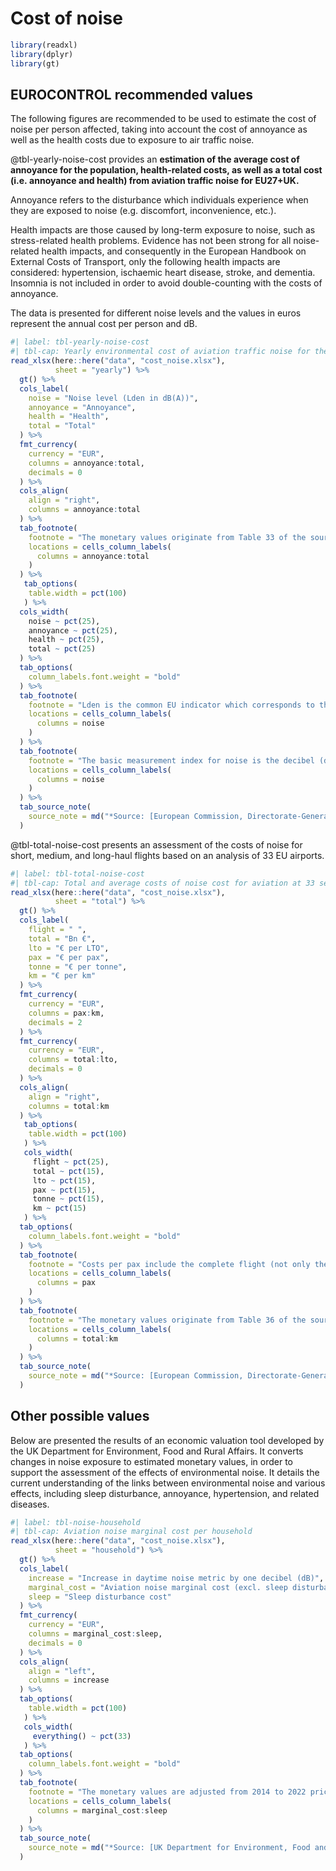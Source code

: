 # Cost of noise {#sec-cost-of-noise}

```r
library(readxl)
library(dplyr)
library(gt)
```

## EUROCONTROL recommended values

The following figures are recommended to be used to estimate the cost of noise 
per person affected, taking into account the cost of annoyance as well as the 
health costs due to exposure to air traffic noise.

@tbl-yearly-noise-cost provides an **estimation of the average cost of annoyance for the population, health-related costs, as well as a total cost (i.e. annoyance and health) from aviation traffic noise for EU27+UK.**

Annoyance refers to the disturbance which individuals experience when they are 
exposed to noise (e.g. discomfort, inconvenience, etc.).

Health impacts are those caused by long-term exposure to noise, such as 
stress-related health problems. Evidence has not been strong for all noise-related
health impacts, and consequently in the European Handbook on External Costs of 
Transport, only the following health impacts are considered: hypertension, ischaemic
heart disease, stroke, and dementia. Insomnia is not included in order to avoid
double-counting with the costs of annoyance.

The data is presented for different noise levels and the values in euros represent 
the annual cost per person and dB.


```r
#| label: tbl-yearly-noise-cost
#| tbl-cap: Yearly environmental cost of aviation traffic noise for the EU27+UK
read_xlsx(here::here("data", "cost_noise.xlsx"),
          sheet = "yearly") %>% 
  gt() %>% 
  cols_label(
    noise = "Noise level (Lden in dB(A))",
    annoyance = "Annoyance",
    health = "Health",
    total = "Total"
  ) %>% 
  fmt_currency(
    currency = "EUR",
    columns = annoyance:total,
    decimals = 0
  ) %>% 
  cols_align(
    align = "right",
    columns = annoyance:total
  ) %>% 
  tab_footnote(
    footnote = "The monetary values originate from Table 33 of the source document and are adjusted from 2016 to 2022 prices",
    locations = cells_column_labels(
      columns = annoyance:total
    )
  ) %>% 
   tab_options(
    table.width = pct(100)
   ) %>% 
  cols_width(
    noise ~ pct(25),
    annoyance ~ pct(25),
    health ~ pct(25),
    total ~ pct(25)
  ) %>% 
  tab_options(
    column_labels.font.weight = "bold"
  ) %>% 
  tab_footnote(
    footnote = "Lden is the common EU indicator which corresponds to the weighted average noise level throughout the day, evening, and night to which a citizen is exposed over a year. One fundamental feature of Lden is that it assumes that evening and night-time noise is more of a nuisance than daytime noise. (Evening noise is given a penalty of 5 dB(A). Night-time noise is given a penalty of 10 dB(A).)",
    locations = cells_column_labels(
      columns = noise
    )
  ) %>% 
  tab_footnote(
    footnote = "The basic measurement index for noise is the decibel (dB). It is indexed logarithmically, reflecting the logarithmic manner in which the human ear responds to sound pressure. Within the human range of hearing, deep and very high tones at the same sound intensity are experienced as less noisy. To correct for this sensitivity, a frequency weighting is applied to measurements and calculations. The most common frequency weighting is the ‘A weighting,’ dB(A).",
    locations = cells_column_labels(
      columns = noise
    )
  ) %>% 
  tab_source_note(
    source_note = md("*Source: [European Commission, Directorate-General for Mobility and Transport, Essen, H., Fiorello, D., El Beyrouty, K., et al., Handbook on the external costs of transport: version 2019 – 1.1, Publications Office, 2020](https://op.europa.eu/en/publication-detail/-/publication/9781f65f-8448-11ea-bf12-01aa75ed71a1)*")
  )
```

@tbl-total-noise-cost presents an assessment of the costs of noise for short, 
medium, and long-haul flights based on an analysis of 33 EU airports.

```r
#| label: tbl-total-noise-cost
#| tbl-cap: Total and average costs of noise cost for aviation at 33 selected EU airports
read_xlsx(here::here("data", "cost_noise.xlsx"),
          sheet = "total") %>% 
  gt() %>%
  cols_label(
    flight = " ",
    total = "Bn €",
    lto = "€ per LTO",
    pax = "€ per pax",
    tonne = "€ per tonne",
    km = "€ per km"
  ) %>% 
  fmt_currency(
    currency = "EUR",
    columns = pax:km,
    decimals = 2
  ) %>% 
  fmt_currency(
    currency = "EUR",
    columns = total:lto,
    decimals = 0
  ) %>%
  cols_align(
    align = "right",
    columns = total:km
  ) %>% 
   tab_options(
    table.width = pct(100)
   ) %>% 
   cols_width(
     flight ~ pct(25),
     total ~ pct(15),
     lto ~ pct(15),
     pax ~ pct(15),
     tonne ~ pct(15),
     km ~ pct(15)
   ) %>% 
  tab_options(
    column_labels.font.weight = "bold"
  ) %>% 
  tab_footnote(
    footnote = "Costs per pax include the complete flight (not only the half-way principle)",
    locations = cells_column_labels(
      columns = pax
    )
  ) %>% 
  tab_footnote(
    footnote = "The monetary values originate from Table 36 of the source document and are adjusted from 2016 to 2022 prices",
    locations = cells_column_labels(
      columns = total:km
    )
  ) %>% 
  tab_source_note(
    source_note = md("*Source: [European Commission, Directorate-General for Mobility and Transport, Essen, H., Fiorello, D., El Beyrouty, K., et al., Handbook on the external costs of transport: version 2019 – 1.1, Publications Office, 2020](https://op.europa.eu/en/publication-detail/-/publication/9781f65f-8448-11ea-bf12-01aa75ed71a1)*")
  )
```

## Other possible values

Below are presented the results of an economic valuation tool developed by the 
UK Department for Environment, Food and Rural Affairs. It converts changes in 
noise exposure to estimated monetary values, in order to support the assessment 
of the effects of environmental noise. It details the current understanding of
the links between environmental noise and various effects, including sleep 
disturbance, annoyance, hypertension, and related diseases.

```r
#| label: tbl-noise-household
#| tbl-cap: Aviation noise marginal cost per household
read_xlsx(here::here("data", "cost_noise.xlsx"),
          sheet = "household") %>% 
  gt() %>%
  cols_label(
    increase = "Increase in daytime noise metric by one decibel (dB)",
    marginal_cost = "Aviation noise marginal cost (excl. sleep disturbance)",
    sleep = "Sleep disturbance cost"
  ) %>% 
  fmt_currency(
    currency = "EUR",
    columns = marginal_cost:sleep,
    decimals = 0
  ) %>% 
  cols_align(
    align = "left",
    columns = increase
  ) %>% 
  tab_options(
    table.width = pct(100)
   ) %>% 
   cols_width(
     everything() ~ pct(33)
   ) %>% 
  tab_options(
    column_labels.font.weight = "bold"
  ) %>% 
  tab_footnote(
    footnote = "The monetary values are adjusted from 2014 to 2022 prices",
    locations = cells_column_labels(
      columns = marginal_cost:sleep
    )
  ) %>% 
  tab_source_note(
    source_note = md("*Source: [UK Department for Environment, Food and Rural Affairs (2014) Environmental Noise: Valuing impacts on: sleep disturbance, annoyance, hypertension, productivity and quiet](https://www.gov.uk/government/uploads/system/uploads/attachment_data/file/380852/environmental-noise-valuing-imapcts-PB14227.pdf)*")
  )
```



